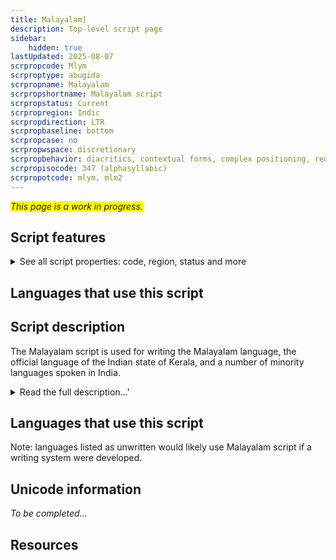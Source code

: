 ```yaml
---
title: Malayalam]
description: Top-level script page
sidebar:
    hidden: true
lastUpdated: 2025-08-07
scrpropcode: Mlym
scrproptype: abugida
scrpropname: Malayalam
scrpropshortname: Malayalam script
scrpropstatus: Current
scrpropregion: Indic
scrpropdirection: LTR
scrpropbaseline: bottom
scrpropcase: no
scrpropwspace: discretionary
scrpropbehavior: diacritics, contextual forms, complex positioning, reordering, split graphs, required ligatures
scrpropisocode: 347 (alphasyllabic)
scrpropotcode: mlym, mlm2
---
```


<span style='background-color:yellow'>_This page is a work in progress._</span>


## Script features

<details>
<summary> See all script properties: code, region, status and more</summary>
<ScriptInfo />
</details>

## Languages that use this script

<WsList script='Mlym' wsMax='5' />

## Script description

The Malayalam script is used for writing the Malayalam language, the official language of the Indian state of Kerala, and a number of minority languages spoken in India.

<details><summary>Read the full description...'</summary>_Not yet available._</details>

## Languages that use this script

Note: languages listed as unwritten would likely use Malayalam script if a writing system were developed.

<WsList script='Mlym' wsMax='5' />

## Unicode information

_To be completed..._

## Resources

<ScriptResources detailSummary='seemore' />

